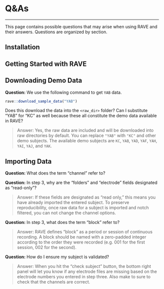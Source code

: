 # Q&As

--- 

This page contains possible questions that may arise when using RAVE and their answers. Questions are organized by section. 

## Installation


## Getting Started with RAVE



## Downloading Demo Data 

**Question:** We use the following command to get `YAB` data. 
```r
rave::download_sample_data("YAB")
```
Does this download the data into the `<raw_dir>` folder? Can I substitute "YAB" for "KC" as well because these all constitute the demo data available in RAVE? 

> Answer: Yes, the raw data are included and will be downloaded into raw directories by default. You can replace `"YAB"` with `"KC"` and other demo subjects. The available demo subjects are `KC`, `YAB`, `YAD`, `YAF`, `YAH`, `YAI`, `YAJ`, and `YAK`. 


## Importing Data

**Question:** What does the term "channel" refer to? 

**Question:** In step 3, why are the "folders" and "electrode" fields designated as "read-only"?

> Answer: If these fields are designated as "read only," this means you have already imported the entered subject. To preserve reproducibility, once raw data for a subject is imported and notch filtered, you can not change the channel options. 

**Question:** In step 3, what does the term "block" refer to? 

> Answer: RAVE defines "block" as a period or session of continuous recording. A block should be named with a zero-padded integer according to the order they were recorded (e.g. 001 for the first session, 002 for the second). 

**Question:** How do I ensure my subject is validated?  

> Answer: When you hit the "check subject" button, the bottom right panel will let you know if any electrode files are missing based on the electrode numbers you entered in step three. Also make to sure to check that the channels are correct. 

